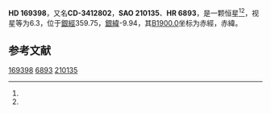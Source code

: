 {{Starbox begin
| name = HD 169398
}}
{{Starbox observe
| epoch = [[J2000.0|J2000.0]]
| constell = {{星座名待查}}<ref name=SIMBAD>{{cite web
 | url=http://simbad.u-strasbg.fr/simbad/sim-id?Ident=HR+6893
 | title=Pulsating variable Star
 | publisher=Centre de Données astronomiques de Strasbourg
 | work=SIMBAD
 | accessdate=2012-07-13
 | archive-date=2016-03-16
 | archive-url=https://web.archive.org/web/20160316154005/http://simbad.u-strasbg.fr/simbad/sim-id?Ident=HR+6893
 | dead-url=no
 }}</ref><ref name=DATA>{{cite web
 | url=http://vizier.u-strasbg.fr/viz-bin/VizieR-5?-out.add=.&-source=5050&-corr=PK=HR&-out.max=9999&HR=6893
 | title=VizieR Detailed Page
 | accessdate=2012-07-13
 | archive-date=2016-03-05
 | archive-url=https://web.archive.org/web/20160305002142/http://vizier.u-strasbg.fr/viz-bin/VizieR-5?-out.add=.&-source=5050&-corr=PK=HR&-out.max=9999&HR=6893
 | dead-url=no
 }}</ref>
| 星官 = 
| ra = {{RA|18|25|54.6}}<ref name=SIMBAD /><ref name=DATA />
| dec = {{DEC|-33|56|43}}<ref name=SIMBAD /><ref name=DATA />
| appmag_v = 6.3<ref name=SIMBAD /><ref name=DATA />
}}
{{Starbox character
| class = B5IV<ref name=SIMBAD /><ref name=DATA />
| b-v = -0.08<ref name=SIMBAD /><ref name=DATA />
| u-b = -0.51<ref name=SIMBAD /><ref name=DATA />
| r-i = <ref name=SIMBAD /><ref name=DATA />
| variable = 
}}
{{Starbox astrometry
| radial_v = -0.51
| prop_mo_ra = -6
| parallax = 
| p_error = 
}}
{{Starbox catalog
| names =CD-3412802，[[SAO星表|SAO]] 210135，[[HD星表|HD]] 169398，[[HR星表|HR]] 6893}}
{{Starbox reference |Simbad=HR+6893}}
{{Starbox end}}

'''HD 169398'''，又名'''CD-3412802'''，'''SAO 210135'''、'''HR 6893'''，是一颗恒星<ref name=SIMBAD /><ref name=DATA />，视星等为6.3，位于[[銀道座標系|銀經]]359.75，[[銀道座標系|銀緯]]-9.94，其[[B1900.0|B1900.0]]坐标为赤經{{RA|18|19|17.6}}，赤緯{{DEC|-34|-9.94|1}}。

== 参考文献 ==
{{reflist}}

{{star-stub}}

[[Category:HD和HDE天體|169398]]
[[Category:HR天體|6893]]
[[Category:SAO天體|210135]]